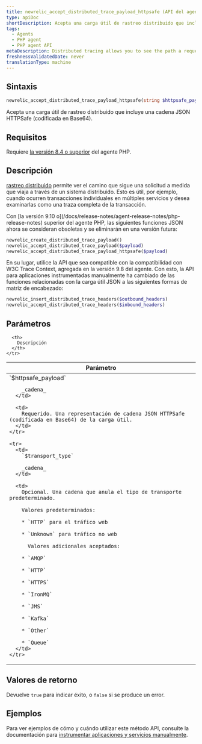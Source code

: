 ```yaml
---
title: newrelic_accept_distributed_trace_payload_httpsafe (API del agente PHP)
type: apiDoc
shortDescription: Acepta una carga útil de rastreo distribuido que incluye una cadena JSON HTTPSafe (codificada en Base64).
tags:
  - Agents
  - PHP agent
  - PHP agent API
metaDescription: Distributed tracing allows you to see the path a request takes as it travels through a distributed system. Use this API to accept an HTTPSafe/Base64 payload.
freshnessValidatedDate: never
translationType: machine
---
```


## Sintaxis

```php
newrelic_accept_distributed_trace_payload_httpsafe(string $httpsafe_payload, string $transport_type)
```

Acepta una carga útil de rastreo distribuido que incluye una cadena JSON HTTPSafe (codificada en Base64).

## Requisitos

Requiere [la versión 8.4 o superior](/docs/release-notes/agent-release-notes/php-release-notes) del agente PHP.

## Descripción

[rastreo distribuido](/docs/agents/php-agent/features/distributed-tracing-php) permite ver el camino que sigue una solicitud a medida que viaja a través de un sistema distribuido. Esto es útil, por ejemplo, cuando ocurren transacciones individuales en múltiples servicios y desea examinarlas como una traza completa de la transacción.

<Callout variant="important">
  Con [la versión 9.10 o](/docs/release-notes/agent-release-notes/php-release-notes) superior del agente PHP, las siguientes funciones JSON ahora se consideran obsoletas y se eliminarán en una versión futura:

  ```php
  newrelic_create_distributed_trace_payload()
  newrelic_accept_distributed_trace_payload($payload)
  newrelic_accept_distributed_trace_payload_httpsafe($payload)
  ```

  En su lugar, utilice la API que sea compatible con la compatibilidad con W3C Trace Context, agregada en la versión 9.8 del agente. Con esto, la API para aplicaciones instrumentadas manualmente ha cambiado de las funciones relacionadas con la carga útil JSON a las siguientes formas de matriz de encabezado:

  ```php
  newrelic_insert_distributed_trace_headers($outbound_headers)
  newrelic_accept_distributed_trace_headers($inbound_headers)
  ```
</Callout>

## Parámetros

<table>
  <thead>
    <tr>
      <th width="25%">
        Parámetro
      </th>

      <th>
        Descripción
      </th>
    </tr>
  </thead>

  <tbody>
    <tr>
      <td>
        `$httpsafe_payload`

        _cadena_
      </td>

      <td>
        Requerido. Una representación de cadena JSON HTTPSafe (codificada en Base64) de la carga útil.
      </td>
    </tr>

    <tr>
      <td>
        `$transport_type`

        _cadena_
      </td>

      <td>
        Opcional. Una cadena que anula el tipo de transporte predeterminado.

        Valores predeterminados:

        * `HTTP` para el tráfico web

        * `Unknown` para tráfico no web

          Valores adicionales aceptados:

        * `AMQP`

        * `HTTP`

        * `HTTPS`

        * `IronMQ`

        * `JMS`

        * `Kafka`

        * `Other`

        * `Queue`
      </td>
    </tr>
  </tbody>
</table>

## Valores de retorno

Devuelve `true` para indicar éxito, o `false` si se produce un error.

## Ejemplos

Para ver ejemplos de cómo y cuándo utilizar este método API, consulte la documentación para [instrumentar aplicaciones y servicios manualmente](/docs/agents/php-agent/features/distributed-tracing-php#manual).